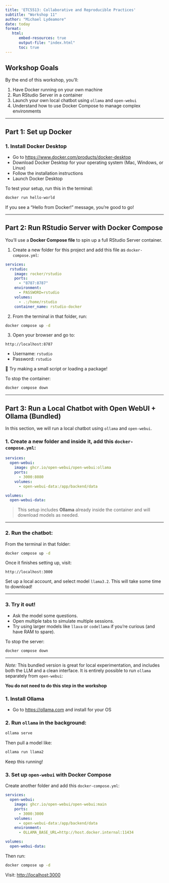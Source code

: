 ```yaml
---
title: 'ETC5513: Collaborative and Reproducible Practices'
subtitle: "Workshop 11"
author: "Michael Lydeamore"
date: today
format:
   html:
      embed-resources: true
      output-file: "index.html"
      toc: true
---
```


## Workshop Goals

By the end of this workshop, you'll:

1. Have Docker running on your own machine
2. Run RStudio Server in a container
3. Launch your own local chatbot using `ollama` and `open-webui`
4. Understand how to use Docker Compose to manage complex environments

---

## Part 1: Set up Docker

### 1. Install Docker Desktop

- Go to [https://www.docker.com/products/docker-desktop](https://www.docker.com/products/docker-desktop)
- Download Docker Desktop for your operating system (Mac, Windows, or Linux)
- Follow the installation instructions
- Launch Docker Desktop

To test your setup, run this in the terminal:

```bash
docker run hello-world
```

If you see a "Hello from Docker!" message, you're good to go!

---

## Part 2: Run RStudio Server with Docker Compose

You'll use a **Docker Compose file** to spin up a full RStudio Server container.

1. Create a new folder for this project and add this file as `docker-compose.yml`:

```yaml
services:
  rstudio:
    image: rocker/rstudio
    ports:
      - "8787:8787"
    environment:
      - PASSWORD=rstudio
    volumes:
      - .:/home/rstudio
    container_name: rstudio-docker
```

2. From the terminal in that folder, run:

```bash
docker compose up -d
```

3. Open your browser and go to:

```
http://localhost:8787
```

- Username: `rstudio`
- Password: `rstudio`

🧪 Try making a small script or loading a package!

To stop the container:

```bash
docker compose down
```

---

## Part 3: Run a Local Chatbot with Open WebUI + Ollama (Bundled)

In this section, we will run a local chatbot using `ollama` and `open-webui`.

### 1. Create a new folder and inside it, add this `docker-compose.yml`:

```yaml
services:
  open-webui:
    image: ghcr.io/open-webui/open-webui:ollama
    ports:
      - 3000:8080
    volumes:
      - open-webui-data:/app/backend/data

volumes:
  open-webui-data:
```

> This setup includes **Ollama** already inside the container and will download models as needed.

---

### 2. Run the chatbot:

From the terminal in that folder:

```bash
docker compose up -d
```

Once it finishes setting up, visit:

```
http://localhost:3000
```

Set up a local account, and select model `llama3.2`. This will take some time to download!

---

### 3. Try it out!

- Ask the model some questions.
- Open multiple tabs to simulate multiple sessions.
- Try using larger models like `llava` or `codellama` if you're curious (and have RAM to spare).

To stop the server:

```bash
docker compose down
```

---

*Note:* This bundled version is great for local experimentation, and includes both the LLM and a clean interface. It is entirely possible to run `ollama` separately from `open-webui`:

**You do not need to do this step in the workshop**

### 1. Install Ollama

- Go to [https://ollama.com](https://ollama.com) and install for your OS

### 2. Run `ollama` in the background:

```bash
ollama serve
```

Then pull a model like:

```bash
ollama run llama2
```

Keep this running!


### 3. Set up `open-webui` with Docker Compose

Create another folder and add this `docker-compose.yml`:

```yaml
services:
  open-webui:
    image: ghcr.io/open-webui/open-webui:main
    ports:
      - 3000:3000
    volumes:
      - open-webui-data:/app/backend/data
    environment:
      - OLLAMA_BASE_URL=http://host.docker.internal:11434

volumes:
  open-webui-data:
```

Then run:

```bash
docker compose up -d
```

Visit: [http://localhost:3000](http://localhost:3000)
